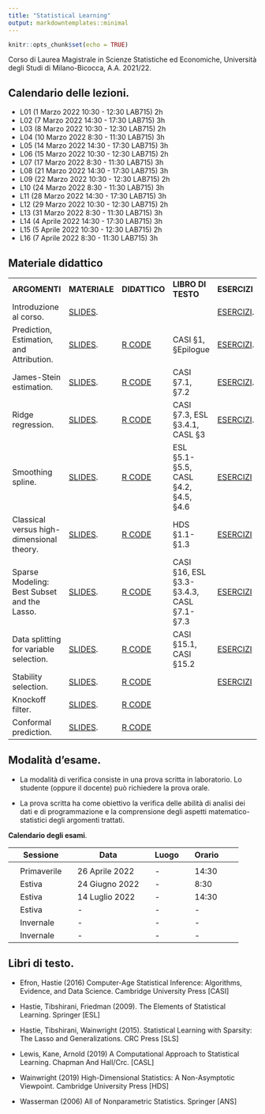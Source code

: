 ```yaml
---
title: "Statistical Learning"
output: markdowntemplates::minimal
---
```


```r
knitr::opts_chunk$set(echo = TRUE)
```

Corso di Laurea Magistrale in Scienze Statistiche ed Economiche, Università degli Studi di Milano-Bicocca, A.A. 2021/22.


## Calendario delle lezioni.
* L01 (1 Marzo 2022 10:30 - 12:30 LAB715) 2h
* L02 (7 Marzo 2022 14:30 - 17:30 LAB715) 3h
* L03 (8 Marzo 2022 10:30 - 12:30 LAB715) 2h
* L04 (10 Marzo 2022 8:30 - 11:30 LAB715) 3h
* L05 (14 Marzo 2022 14:30 - 17:30 LAB715) 3h
* L06 (15 Marzo 2022 10:30 - 12:30 LAB715) 2h
* L07 (17 Marzo 2022 8:30 - 11:30 LAB715) 3h
* L08 (21 Marzo 2022 14:30 - 17:30 LAB715) 3h
* L09 (22 Marzo 2022 10:30 - 12:30 LAB715) 2h
* L10 (24 Marzo 2022 8:30 - 11:30 LAB715) 3h
* L11 (28 Marzo 2022 14:30 - 17:30 LAB715) 3h
* L12 (29 Marzo 2022 10:30 - 12:30 LAB715) 2h
* L13 (31 Marzo 2022 8:30 - 11:30 LAB715) 3h
* L14 (4 Aprile 2022 14:30 - 17:30 LAB715) 3h
* L15 (5 Aprile 2022 10:30 - 12:30 LAB715) 2h
* L16 (7 Aprile 2022 8:30 - 11:30 LAB715) 3h



## Materiale didattico

<table>

<tr>
<td>**ARGOMENTI**</td>
<td>**MATERIALE**</td>
<td>**DIDATTICO**</td>
<td>**LIBRO DI TESTO**</td>
<td>**ESERCIZI**</td>
</tr>

<tr>
<td>Introduzione al corso.</td>
<td>[SLIDES](docs/SLIDES/Introduction.pdf). </td>
<td></td>
<td></td>
<td>[ESERCIZI](docs/EXERCISES/Introduction.pdf).</td>
</tr>


<tr>
<td>Prediction, Estimation, and Attribution.</td>
<td> [SLIDES](docs/SLIDES/EfronPEA.pdf). </td>
<td> [R CODE](https://github.com/aldosolari/SL/blob/master/docs/RCODE/EfronPEA.R)</td>
<td> CASI §1, §Epilogue </td>
<td> [ESERCIZI](docs/EXERCISES/EfronPEA.pdf).</td>
</tr>

<tr>
<td>James-Stein estimation.</td>
<td> [SLIDES](docs/SLIDES/JamesStein.pdf). </td>
<td> [R CODE](https://github.com/aldosolari/SL/blob/master/docs/RCODE/JamesStein.R)</td>
<td> CASI §7.1, §7.2</td>
<td>[ESERCIZI](docs/EXERCISES/JamesStein.pdf).</td>
</tr>

<tr>
<td>Ridge regression.</td>
<td> [SLIDES](docs/SLIDES/Ridge.pdf). </td>
<td> [R CODE](https://github.com/aldosolari/SL/blob/master/docs/RCODE/Ridge.R)</td>
<td> CASI §7.3, ESL §3.4.1, CASL §3 </td>
<td>[ESERCIZI](docs/EXERCISES/Ridge.pdf).</td>
</tr>

<tr>
<td>Smoothing spline.</td>
<td> [SLIDES](docs/SLIDES/Splines.pdf). </td>
<td> [R CODE](https://github.com/aldosolari/SL/blob/master/docs/RCODE/Splines.R)</td>
<td> ESL §5.1-§5.5, CASL §4.2, §4.5, §4.6 </td>
<td>[ESERCIZI](docs/EXERCISES/Splines.pdf)</td>
</tr>


<tr>
<td>Classical versus high-dimensional theory.</td>
<td> [SLIDES](docs/SLIDES/HighDimension.pdf). </td>
<td> [R CODE](https://github.com/aldosolari/SL/blob/master/docs/RCODE/HighDimension.R)</td>
<td> HDS §1.1-§1.3  </td>
<td>[ESERCIZI](docs/EXERCISES/HighDimension.pdf)</td>
</tr>


<tr>
<td>Sparse Modeling: Best Subset and the Lasso.</td>
<td> [SLIDES](docs/SLIDES/Sparsity.pdf). </td>
<td> [R CODE](https://github.com/aldosolari/SL/blob/master/docs/RCODE/Sparsity.R)</td>
<td> CASI §16, ESL §3.3-§3.4.3, CASL §7.1-§7.3 </td>
<td>[ESERCIZI](docs/EXERCISES/Sparsity.pdf)</td>
</tr>


<tr>
<td>Data splitting for variable selection.</td>
<td> [SLIDES](docs/SLIDES/Split.pdf). </td>
<td> [R CODE](https://github.com/aldosolari/SL/blob/master/docs/RCODE/Split.R)</td>
<td> CASI §15.1, CASI §15.2 </td>
<td>[ESERCIZI](docs/EXERCISES/Split.pdf)</td>
</tr>

<tr>
<td>Stability selection.</td>
<td> [SLIDES](docs/SLIDES/Stability.pdf). </td>
<td> [R CODE](https://github.com/aldosolari/SL/blob/master/docs/RCODE/Stability.R)</td>
<td> </td>
<td>[ESERCIZI](docs/EXERCISES/Stability.pdf)</td>
</tr>

<tr>
<td>Knockoff filter.</td>
<td> [SLIDES](). </td>
<td> [R CODE]()</td>
<td>  </td>
<td></td>
</tr>

<tr>
<td>Conformal prediction.</td>
<td> [SLIDES](). </td>
<td> [R CODE]()</td>
<td>  </td>
<td></td>
</tr>

</table>



## Modalità d'esame.

* La modalità di verifica consiste in una prova scritta in laboratorio. Lo studente (oppure il docente) può richiedere la prova orale.

* La prova scritta ha come obiettivo la verifica delle abilità di analisi dei dati e di programmazione e la comprensione degli aspetti matematico-statistici degli argomenti trattati. 


**Calendario degli esami**.

|| Sessione || Data || Luogo || Orario ||
|-|-|-|-|-|-|-|-|-|-|
||  || ||  ||  || ||
|| Primaverile || 26 Aprile 2022 || - ||  14:30  ||
|| Estiva || 24 Giugno 2022 || - || 8:30  ||
|| Estiva || 14 Luglio 2022 || - || 14:30 ||
|| Estiva || - || -  || - ||
|| Invernale || -|| - || -  ||
|| Invernale || - || - || - ||
 
## Libri di testo.

* Efron, Hastie (2016) Computer-Age Statistical Inference: Algorithms, Evidence, and Data Science. Cambridge University Press [CASI]

* Hastie, Tibshirani, Friedman (2009). The Elements of Statistical Learning. Springer [ESL]

* Hastie, Tibshirani, Wainwright (2015). Statistical Learning with Sparsity:
The Lasso and Generalizations. CRC Press [SLS]

* Lewis, Kane, Arnold (2019) A Computational Approach to Statistical Learning. Chapman And Hall/Crc. [CASL]

<!-- * Shalizi (2021). Advanced Data Analysis -->
<!-- from an Elementary Point of View. [ADA] -->

* Wainwright (2019) High-Dimensional Statistics: A Non-Asymptotic Viewpoint. Cambridge University Press [HDS]

* Wasserman (2006) All of Nonparametric Statistics. Springer [ANS]
